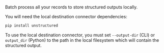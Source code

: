 Batch process all your records to store structured outputs locally.

You will need the local destination connector dependencies:

```bash CLI, Python SDK
pip install unstructured
```

To use the local destination connector, you must set `--output-dir` (CLI) or `output_dir` (Python) to the path in the local filesystem which will contain the structured output.
